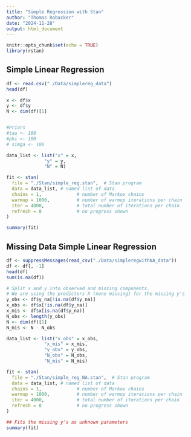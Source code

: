 ```yaml
---
title: "Simple Regression with Stan"
author: "Thomas Robacker"
date: "2024-11-28"
output: html_document
---
```


```r
knitr::opts_chunk$set(echo = TRUE)
library(rstan)
```

## Simple Linear Regression

```r
df <- read.csv("./Data/simplereg_data")
head(df)
```

```r
x <- df$x
y <- df$y
N <- dim(df)[1]


#Priors 
#tau <- 100
#phi <- 100
# simga <- 100

data_list <- list("x" = x, 
              "y" = y, 
              "N" = N)
```


```r
fit <- stan(
  file = "./Stan/simple_reg.stan",  # Stan program
  data = data_list, # named list of data
  chains = 1,             # number of Markov chains
  warmup = 1000,          # number of warmup iterations per chain
  iter = 4000,            # total number of iterations per chain
  refresh = 0             # no progress shown
)
```


```r
summary(fit)
```

## Missing Data Simple Linear Regression

```r
df <- suppressMessages(read_csv("./Data/simpleregwithNA_data"))
df <- df[, -1]
head(df)
sum(is.na(df))
```

```r
# Split x and y into observed and missing components. 
# We are using the predictors X (none missing) for the missing y's 
y_obs <- df$y_na[!is.na(df$y_na)]
x_obs <- df$x[!is.na(df$y_na)]
x_mis <- df$x[is.na(df$y_na)]
N_obs <- length(y_obs)
N <- dim(df)[1]
N_mis <- N - N_obs

data_list <- list("x_obs" = x_obs, 
              "x_mis" = x_mis,
              "y_obs" = y_obs, 
              "N_obs" = N_obs,
              "N_mis" = N_mis)

fit <- stan(
  file = "./Stan/simple_reg_NA.stan",  # Stan program
  data = data_list, # named list of data
  chains = 1,             # number of Markov chains
  warmup = 1000,          # number of warmup iterations per chain
  iter = 4000,            # total number of iterations per chain
  refresh = 0             # no progress shown
)
```


```r
## Fits the missing y's as unknown parameters
summary(fit)
```





